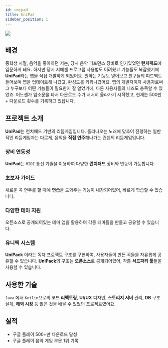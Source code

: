 ```yaml
---
id: unipad
title: UniPad
sidebar_position: 1
---
```


<a href="https://play.google.com/store/apps/details?id=com.kimjisub.launchpad">
	<img
		src="https://play.google.com/intl/en_us/badges/static/images/badges/ko_badge_web_generic.png"
		style={{ height: '4rem' }}
	/>
</a>

## 배경

중학생 시절, 음악을 좋아하던 저는, 당시 음악 퍼포먼스 장비로 인기있었던 **런치패드**에 입문하게 돼요. 하지만 당시 저에겐 프로그램 사용법도 어려웠고 기능들도 복잡했기에 **UniPad**라는 앱을 직접 개발하게 되었어요. 원하는 기능도 넣어보고 친구들의 피드백도 들어보며 앱을 업데이트해 나갔고, 완성도를 키워나갔어요. 앱의 개발자이자 사용자로써 그 누구보다 어떤 기능들이 필요한지 잘 알았기에, 다른 사용자들의 니즈도 충족할 수 있었죠. 어느센가 입소문을 타서 다운로드 수가 서서히 올라가기 시작했고, 현재는 500만+ 다운로드 횟수를 기록하고 있답니다.

## 프로젝트 소개

**UniPad**는 런치패드 기반의 리듬게임입니다. 흘러나오는 노래에 맞추어 진행하는 일반적인 리듬게임과는 다르게, 음악을 **직접 연주**해나가는 컨셉의 리듬게임입니다.

### 장비 연동성

**UniPad**는 `MIDI` 통신 기술을 이용하여 다양한 **런치패드** 장비와 연동이 가능합니다.

### 초보자 가이드

새로운 곡 연주를 할 때에 **연습**을 도와주는 기능이 내장되어있어, 빠르게 학습할 수 있습니다.

### 다양한 테마 지원

오픈소스로 공개되어있는 테마 앱을 활용하여 각종 테마들을 만들고 공유할 수 있습니다.

### 유니팩 시스템

**UniPack** 이라는 독자 프로젝트 구조를 구현하여, 사용자들이 만든 곡들을 자유롭게 공유할 수 있습니다. **UniPack**의 구조는 **오픈소스**로 공개되어있어, 각종 **서드파티 툴**들을 사용할 수 있습니다.

## 사용한 기술

`Java` 에서 `Kotlin`으로의 **코드 리팩토링**, **UI/UX** 디자인, **스토리지 서버** 관리, **DB** 구조 설계, **해외 시장** 등 많은 것을 배울 수 있었던 프로젝트였어요.

## 실적

- 구글 플레이 500+만 다운로드 달성
- 구글 플레이 음악 게임 부문 1위 기록
